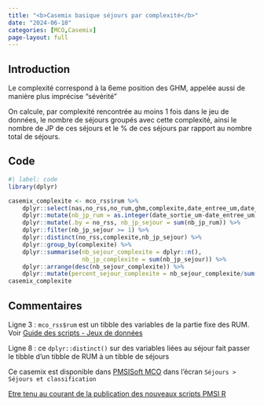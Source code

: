 ```yaml
---
title: "<b>Casemix basique séjours par complexité</b>"
date: "2024-06-10"
categories: [MCO,Casemix]
page-layout: full
---
```


## Introduction  

Le complexité correspond à la 6eme position des GHM, appelée aussi de manière plus imprécise "sévérité"  

On calcule, par complexité rencontrée au moins 1 fois dans le jeu de données, le nombre de séjours groupés avec cette complexité, ainsi le nombre de JP de ces séjours et le % de ces séjours par rapport au nombre total de séjours.  

## Code  

```r
#| label: code
library(dplyr)

casemix_complexite <- mco_rss$rum %>% 
    dplyr::select(nas,no_rss,no_rum,ghm,complexite,date_entree_um,date_sortie_um) %>% 
    dplyr::mutate(nb_jp_rum = as.integer(date_sortie_um-date_entree_um)) %>% 
    dplyr::mutate(.by = no_rss, nb_jp_sejour = sum(nb_jp_rum)) %>% 
    dplyr::filter(nb_jp_sejour >= 1) %>% 
    dplyr::distinct(no_rss,complexite,nb_jp_sejour) %>% 
    dplyr::group_by(complexite) %>% 
    dplyr::summarise(nb_sejour_complexite = dplyr::n(),
                     nb_jp_complexite = sum(nb_jp_sejour)) %>% 
    dplyr::arrange(desc(nb_sejour_complexite)) %>% 
    dplyr::mutate(percent_sejour_complexite = nb_sejour_complexite/sum(nb_sejour_complexite))
casemix_complexite
```

## Commentaires  

Ligne 3 : `mco_rss$rum` est un tibble des variables de la partie fixe des RUM. Voir [Guide des scripts - Jeux de données](http://localhost:3479/guide_post.html#via-pmsisoft-standard)  

Ligne 8 : ce `dplyr::distinct()` sur des variables liées au séjour fait passer le tibble d'un tibble de RUM à un tibble de séjours  

Ce casemix est disponible dans [PMSISoft MCO](https://www.pmsisoft.com/acces_pmsisoft_mco){target="_blank"} dans l'écran `Séjours > Séjours et classification`  

[Etre tenu au courant de la publication des nouveaux scripts PMSI R](http://www.lespmsi.com/scripts-pmsi-r/){target="_blank"}  
